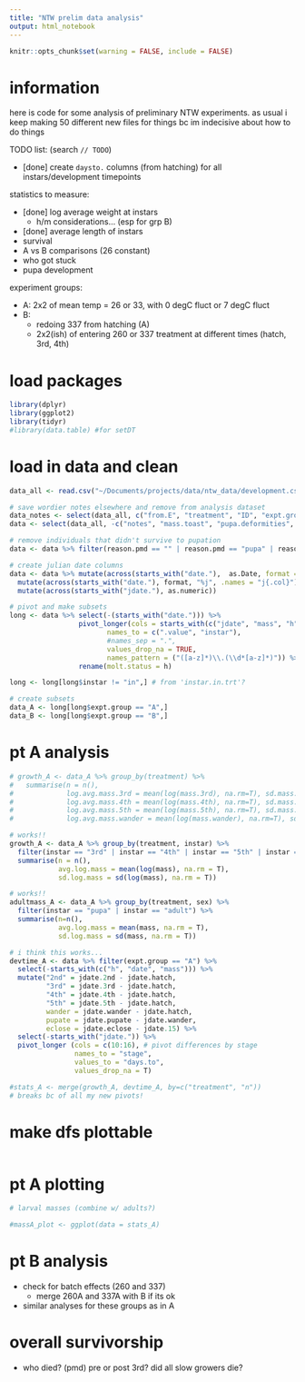 ```yaml
---
title: "NTW prelim data analysis"
output: html_notebook
---
```


```r
knitr::opts_chunk$set(warning = FALSE, include = FALSE)
```

# information

here is code for some analysis of preliminary NTW experiments. as usual i keep making 50 different new files for things bc im indecisive about how to do things

TODO list: (search `// TODO`)

* [done] create `daysto.` columns (from hatching) for all instars/development timepoints


statistics to measure:

* [done] log average weight at instars
  * h/m considerations... (esp for grp B)
* [done] average length of instars
* survival
* A vs B comparisons (26 constant)
* who got stuck
* pupa development


experiment groups:

* A: 2x2 of mean temp = 26 or 33, with 0 degC fluct or 7 degC fluct
* B: 
  * redoing 337 from hatching (A)
  * 2x2(ish) of entering 260 or 337 treatment at different times (hatch, 3rd, 4th)

# load packages

```r
library(dplyr)
library(ggplot2)
library(tidyr)
#library(data.table) #for setDT
```

# load in data and clean
```r
data_all <- read.csv("~/Documents/projects/data/ntw_data/development.csv", header = T)

# save wordier notes elsewhere and remove from analysis dataset
data_notes <- select(data_all, c("from.E", "treatment", "ID", "expt.group", "pupa.deformities", "notes"))
data <- select(data_all, -c("notes", "mass.toast", "pupa.deformities", "mass.died")) # not sure if 'notes' column will mess things up

# remove individuals that didn't survive to pupation
data <- data %>% filter(reason.pmd == "" | reason.pmd == "pupa" | reason.pmd == "toast")

# create julian date columns
data <- data %>% mutate(across(starts_with("date."),  as.Date, format = "%m/%d/%y")) %>%
  mutate(across(starts_with("date."), format, "%j", .names = "j{.col}"), .after = 1) %>% # after isnt working idky
  mutate(across(starts_with("jdate."), as.numeric))

# pivot and make subsets
long <- data %>% select(-(starts_with("date."))) %>%
                 pivot_longer(cols = starts_with(c("jdate", "mass", "h")),
                        names_to = c(".value", "instar"),
                        #names_sep = ".",
                        values_drop_na = TRUE,
                        names_pattern = ("([a-z]*)\\.(\\d*[a-z]*)")) %>%
                 rename(molt.status = h)

long <- long[long$instar != "in",] # from 'instar.in.trt'?

# create subsets
data_A <- long[long$expt.group == "A",]
data_B <- long[long$expt.group == "B",]

```

# pt A analysis

```r
# growth_A <- data_A %>% group_by(treatment) %>%
#   summarise(n = n(),
#             log.avg.mass.3rd = mean(log(mass.3rd), na.rm=T), sd.mass.3rd = sd(log(mass.3rd), na.rm=T),
#             log.avg.mass.4th = mean(log(mass.4th), na.rm=T), sd.mass.4rd = sd(log(mass.4th), na.rm=T),
#             log.avg.mass.5th = mean(log(mass.5th), na.rm=T), sd.mass.5th = sd(log(mass.5th), na.rm=T),
#             log.avg.mass.wander = mean(log(mass.wander), na.rm=T), sd.mass.wander = sd(log(mass.wander), na.rm=T))

# works!!
growth_A <- data_A %>% group_by(treatment, instar) %>%
  filter(instar == "3rd" | instar == "4th" | instar == "5th" | instar == "wander") %>%
  summarise(n = n(),
            avg.log.mass = mean(log(mass), na.rm = T),
            sd.log.mass = sd(log(mass), na.rm = T))

# works!!
adultmass_A <- data_A %>% group_by(treatment, sex) %>%
  filter(instar == "pupa" | instar == "adult") %>%
  summarise(n=n(),
            avg.log.mass = mean(mass, na.rm = T),
            sd.log.mass = sd(mass, na.rm = T))

# i think this works...
devtime_A <- data %>% filter(expt.group == "A") %>%
  select(-starts_with(c("h", "date", "mass"))) %>%
  mutate("2nd" = jdate.2nd - jdate.hatch,
         "3rd" = jdate.3rd - jdate.hatch,
         "4th" = jdate.4th - jdate.hatch,
         "5th" = jdate.5th - jdate.hatch,
         wander = jdate.wander - jdate.hatch,
         pupate = jdate.pupate - jdate.wander,
         eclose = jdate.eclose - jdate.15) %>%
  select(-starts_with("jdate.")) %>%
  pivot_longer (cols = c(10:16), # pivot differences by stage
                names_to = "stage",
                values_to = "days.to",
                values_drop_na = T)

#stats_A <- merge(growth_A, devtime_A, by=c("treatment", "n"))
# breaks bc of all my new pivots!
```

# make dfs plottable

```r


```


# pt A plotting

```r
# larval masses (combine w/ adults?)

#massA_plot <- ggplot(data = stats_A)


```


# pt B analysis

* check for batch effects (260 and 337)
  * merge 260A and 337A with B if its ok
* similar analyses for these groups as in A




# overall survivorship

* who died? (pmd) pre or post 3rd? did all slow growers die?
